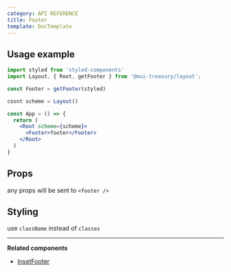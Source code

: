 ```yaml
---
category: API REFERENCE
title: Footer
template: DocTemplate
---
```


## Usage example

```jsx
import styled from 'styled-components'
import Layout, { Root, getFooter } from '@mui-treasury/layout';

const Footer = getFooter(styled)

cosnt scheme = Layout()

const App = () => {
  return (
    <Root scheme={scheme}>
      <Footer>footer</Footer>
    </Root>
  )
}
```

## Props

any props will be sent to `<footer />`

## Styling

use `className` instead of `classes`

---

**Related components**
- [InsetFooter](/layout/api-reference/inset-footer)
